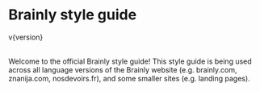 
<Meta title="Introduction 👩‍💻/Getting Started" />

# Brainly style guide

<div>v{version}</div>

<br />

Welcome to the official Brainly style guide! This style guide is being used across all language versions of the Brainly website (e.g. <Link href="https://brainly.com">brainly.com</Link>, <Link href="https://znanija.com">znanija.com</Link>, <Link href="https://nosdevoirs.fr">nosdevoirs.fr</Link>), and some smaller sites (e.g. landing pages).
